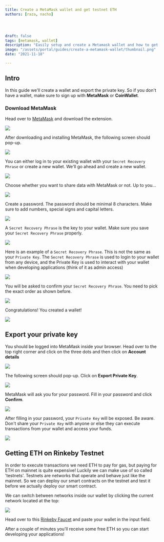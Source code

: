 ```yaml
---
title: Create a MetaMask wallet and get testnet ETH
authors: [raza, nacho]




draft: false
tags: [metamask, wallet]
description: "Easily setup and create a Metamask wallet and how to get Testnet ETH on Rinkeby"
image: "/assets/portal/guides/create-a-metamask-wallet/thumbnail.png"
date: "2021-11-18"

---
```


## Intro

In this guide we'll create a wallet and export the private key. So if you don't have a wallet, make sure to sign up with **MetaMask** or **CoinWallet**.

### Download MetaMask

Head over to [MetaMask](https://metamask.io/download.html) and download the extension.

![](/assets/portal/guides/create-a-metamask-wallet/Untitled.png)

After downloading and installing MetaMask, the following screen should pop-up.

![](/assets/portal/guides/create-a-metamask-wallet/Untitled%201.png)

You can either log in to your existing wallet with your `Secret Recovery Phrase` or create a new wallet. We'll go ahead and create a new wallet.

![](/assets/portal/guides/create-a-metamask-wallet/Untitled%202.png)

Choose whether you want to share data with MetaMask or not. Up to you...

![](/assets/portal/guides/create-a-metamask-wallet/Untitled%203.png)

Create a password. The password should be minimal 8 characters. Make sure to add numbers, special signs and capital letters.

![](/assets/portal/guides/create-a-metamask-wallet/Untitled%204.png)

A `Secret Recovery Phrase` is the key to your wallet. Make sure you save your `Secret Recovery Phrase` properly.

![](/assets/portal/guides/create-a-metamask-wallet/Untitled%205.png)

Here is an example of a `Secret Recovery Phrase`. This is not the same as your `Private Key`. The `Secret Recovery Phrase` is used to login to your wallet from any device, and the Private Key is used to interact with your wallet when developing applications (think of it as admin access)

![](/assets/portal/guides/create-a-metamask-wallet/Untitled%206.png)

You will be asked to confirm your `Secret Recovery Phrase`. You need to pick the exact order as shown before.

![](/assets/portal/guides/create-a-metamask-wallet/Untitled%207.png)

Congratulations! You created a wallet!

![](/assets/portal/guides/create-a-metamask-wallet/Untitled%208.png)

## Export your private key

You should be logged into MetaMask inside your browser. Head over to the top right corner and click on the three dots and then click on **Account details**

![](/assets/portal/guides/create-a-metamask-wallet/Untitled%209.png)

The following screen should pop-up. Click on **Export Private Key**.

![](/assets/portal/guides/create-a-metamask-wallet/Untitled%2010.png)

MetaMask will ask you for your password. Fill in your password and click **Confirm**.

![](/assets/portal/guides/create-a-metamask-wallet/Untitled%2011.png)

After filling in your password, your `Private Key` will be exposed. Be aware. Don't share your `Private Key` with anyone or else they can execute transactions from your wallet and access your funds.

![](/assets/portal/guides/create-a-metamask-wallet/Untitled%2012.png)

## Getting ETH on Rinkeby Testnet

In order to execute transactions we need ETH to pay for gas, but paying for ETH on mainnet is quite expensive! Luckily we can make use of so called 'testnets'. Testnets are networks that operate and behave just like the mainnet. So we can deploy our smart contracts on the testnet and test it before we actually deploy our smart contract.

We can switch between networks inside our wallet by clicking the current network located at the top:

![](/assets/portal/guides/create-a-metamask-wallet/Untitled%2013.png)

Head over to this [Rinkeby Faucet](https://faucets.chain.link/rinkeby) and paste your wallet in the input field.

After a couple of minutes you'll receive some free ETH so you can start developing your applications!
